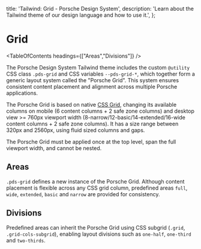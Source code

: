 
  title: 'Tailwind: Grid - Porsche Design System',
  description: 'Learn about the Tailwind theme of our design language and how to use it.',
};

# Grid

<TableOfContents headings={["Areas","Divisions"]} />

The Porsche Design System Tailwind theme includes the custom `@utility` CSS class `.pds-grid` and CSS variables
`--pds-grid-*`, which together form a generic layout system called the "Porsche Grid". This system ensures consistent
content placement and alignment across multiple Porsche applications.

The Porsche Grid is based on native [CSS Grid](https://css-tricks.com/snippets/css/complete-guide-grid), changing its
available columns on mobile (6 content columns + 2 safe zone columns) and desktop view >= 760px viewport width
(8-narrow/12-basic/14-extended/16-wide content columns + 2 safe zone columns). It has a size range between 320px and
2560px, using fluid sized columns and gaps.

The Porsche Grid must be applied once at the top level, span the full viewport width, and cannot be nested.

## Areas

`.pds-grid` defines a new instance of the Porsche Grid. Although content placement is flexible across any CSS grid
column, predefined areas `full`, `wide`, `extended`, `basic` and `narrow` are provided for consistency.

<ComponentStory story={gridStoryArea} />

## Divisions

Predefined areas can inherit the Porsche Grid using CSS subgrid (`.grid`, `.grid-cols-subgrid`), enabling layout
divisions such as `one-half`, `one-third` and `two-thirds`.

<ComponentStory story={gridStoryTiles} />
